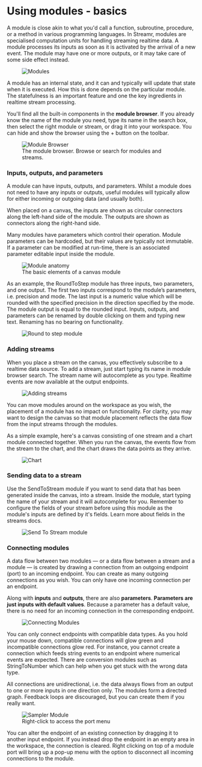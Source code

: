 


# Using modules - basics

A module is close akin to what you'd call a function, subroutine, procedure, or a method in various programming languages. In Streamr, modules are specialised computation units for handling streaming realtime data. A module processes its inputs as soon as it is activated by the arrival of a new event. The module may have one or more outputs, or it may take care of some side effect instead.

<figure>
    <picture>
        <img
            src={Modules}
            srcSet={`${Modules2x} 2x`}
            alt="Modules"
        />
    </picture>
</figure>

A module has an internal state, and it can and typically will update that state when it is executed. How this is done depends on the particular module. The statefulness is an important feature and one the key ingredients in realtime stream processing.

You'll find all the built-in components in the **module browser**. If you already know the name of the module you need, type its name in the search box, then select the right module or stream, or drag it into your workspace. You can hide and show the browser using the + button on the toolbar.

<figure>
    <picture>
        <source srcSet={ModuleBrowserMobile} media="(max-width: 575px)" />
        <img
            src={ModuleBrowser}
            srcSet={`${ModuleBrowser2x} 2x`}
            alt="Module Browser"
        />
    </picture>
    <figcaption>The module browser. Browse or search for modules and streams.</figcaption>
</figure>

### Inputs, outputs, and parameters

A module can have inputs, outputs, and parameters. Whilst a module does not need to have any inputs or outputs, useful modules will typically allow for either incoming or outgoing data (and usually both).

When placed on a canvas, the inputs are shown as circular connectors along the left-hand side of the module. The outputs are shown as connectors along the right-hand side.

Many modules have parameters which control their operation. Module parameters can be hardcoded, but their values are typically not immutable. If a parameter can be modified at run-time, there is an associated parameter editable input inside the module.

<figure className={docsStyles.darkBg}>
    <picture>
        <img
            src={ModuleAnatomy}
            srcSet={`${ModuleAnatomy2x} 2x`}
            alt="Module anatomy"
        />
    </picture>
    <figcaption>The basic elements of a canvas module</figcaption>
</figure>

As an example, the RoundToStep module has three inputs, two parameters, and one output. The first two inputs correspond to the module’s parameters, i.e. precision and mode. The last input is a numeric value which will be rounded with the specified precision in the direction specified by the mode. The module output is equal to the rounded input. Inputs, outputs, and parameters can be renamed by double clicking on them and typing new text. Renaming has no bearing on functionality.

<figure className={docsStyles.darkBg}>
    <picture>
        <source srcSet={RoundToStepMobile} media="(max-width: 575px)" />
        <img
            src={RoundToStep}
            srcSet={`${RoundToStep2x} 2x`}
            alt="Round to step module"
        />
    </picture>
</figure>

### Adding streams
When you place a stream on the canvas, you effectively subscribe to a realtime data source. To add a stream, just start typing its name in module browser search. The stream name will autocomplete as you type. Realtime events are now available at the output endpoints.

<figure className={docsStyles.darkBg}>
    <picture>
        <img
            src={AddingStreams}
            srcSet={`${AddingStreams2x} 2x`}
            alt="Adding streams"
        />
    </picture>
</figure>

You can move modules around on the workspace as you wish, the placement of a module has no impact on functionality. For clarity, you may want to design the canvas so that module placement reflects the data flow from the input streams through the modules.

As a simple example, here's a canvas consisting of one stream and a chart module connected together. When you run the canvas, the events flow from the stream to the chart, and the chart draws the data points as they arrive.

<figure>
    <picture>
        <img
            src={Chart}
            srcSet={`${Chart2x} 2x`}
            alt="Chart"
        />
    </picture>
</figure>

### Sending data to a stream

Use the SendToStream module if you want to send data that has been generated inside the canvas, into a stream. Inside the module, start typing the name of your stream and it will autocomplete for you. Remember to configure the fields of your stream before using this module as the module's inputs are defined by it's fields. Learn more about fields in the <Link to={links.docs.streams.root}>streams docs</Link>.

<figure>
    <picture>
        <source srcSet={SendToStreamMobile} media="(max-width: 575px)" />
        <img
            src={SendToStream}
            srcSet={`${SendToStream2x} 2x`}
            alt="Send To Stream module"
        />
    </picture>
</figure>

### Connecting modules

A data flow between two modules — or a data flow between a stream and a module — is created by drawing a connection from an outgoing endpoint (port) to an incoming endpoint. You can create as many outgoing connections as you wish. You can only have one incoming connection per an endpoint.

Along with **inputs** and **outputs**, there are also **parameters**. **Parameters are just inputs with default values**. Because a parameter has a default value, there is no need for an incoming connection in the corresponding endpoint.

<figure>
    <picture>
        <img
            src={ConnectingModules}
            srcSet={`${ConnectingModules2x} 2x`}
            alt="Connecting Modules"
        />
    </picture>
</figure>

You can only connect endpoints with compatible data types. As you hold your mouse down, compatible connections will glow green and incompatible connections glow red. For instance, you cannot create a connection which feeds string events to an endpoint where numerical events are expected. There are conversion modules such as StringToNumber which can help when you get stuck with the wrong data type.

All connections are unidirectional, i.e. the data always flows from an output to one or more inputs in one direction only. The modules form a directed graph. Feedback loops are discouraged, but you can create them if you really want.


<figure>
    <picture>
        <source srcSet={SamplerModuleMobile} media="(max-width: 575px)" />
        <img
            src={SamplerModule}
            srcSet={`${SamplerModule2x} 2x`}
            alt="Sampler Module"
        />
    </picture>    
    <figcaption>Right-click to access the port menu</figcaption>
</figure>

You can alter the endpoint of an existing connection by dragging it to another input endpoint. If you instead drop the endpoint in an empty area in the workspace, the connection is cleared. Right clicking on top of a module port will bring up a pop-up menu with the option to disconnect all incoming connections to the module.
